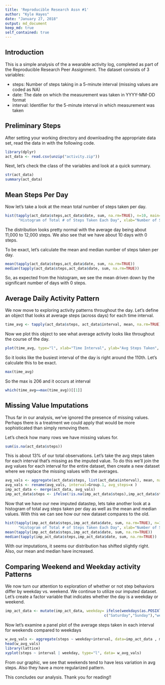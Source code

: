 ```yaml
---
title: 'Reproducible Research Assn #1'
author: "Kyle Hayes"
date: "January 27, 2018"
output: md_document
keep_md: true
self_contained: true
---
```



## Introduction

This is a simple analysis of the a wearable activity log, completed as part of the Reproducible Research
Peer Assignment.  The dataset consists of 3 variables:  

- steps: Number of steps taking in a 5-minute interval (missing values are coded as NA)  
- date: The date on which the measurement was taken in YYYY-MM-DD format  
- interval: Identifier for the 5-minute interval in which measurement was taken

## Preliminary Steps
After setting your working directory and downloading the appropriate data set, read the data in with the 
following code.

```r
library(dplyr) 
act_data <- read.csv(unzip("activity.zip"))
```

Next, let's check the class of the variables and look at a quick summary.

```r
str(act_data)
summary(act_data)
```

## Mean Steps Per Day
Now let's take a look at the mean total number of steps taken per day.  

```r
hist(tapply(act_data$steps,act_data$date, sum, na.rm=TRUE), n=10, main=
      "Histogram of Total # of Steps Taken Each Day", xlab="Number of Steps")
```

The distribution looks pretty normal with the average day being about 11,000 to 12,000 steps.  We also see
that we have about 10 days with 0 steps.

To be exact, let's calculate the mean and median number of steps taken per day.
```r
mean(tapply(act_data$steps,act_data$date, sum, na.rm=TRUE))
median(tapply(act_data$steps,act_data$date, sum, na.rm=TRUE))
```

So, as expected from the histogram, we see the mean driven down by the significant number of days with 0 steps.

## Average Daily Activity Pattern
We now move to exploring activity patterns throughout the day.  Let's define an object that looks at average
steps (across days) for each time interval.

```r
time_avg <- tapply(act_data$steps, act_data$interval, mean, na.rm=TRUE)
```
Now we plot this object to see what average activity looks like throughout the course of the day.

```r
plot(time_avg, type="l", xlab="Time Interval", ylab="Avg Steps Taken", main= "Avg Steps Taken throughout the Day")
```

So it looks like the busiest interval of the day is right around the 110th.  Let's calculate this to be exact.
```r
max(time_avg)
```
So the max is 206 and it occurs at interval
```r
which(time_avg==max(time_avg))[[1]]
```

## Missing Value Imputations
Thus far in our analysis, we've ignored the presence of missing values.  Perhaps there is a treatment we could
apply that would be more sophisticated than simply removing them.

Let's check how many rows we have missing values for.
```r
sum(is.na(act_data$steps))
```

This is about 13% of our total observations.  Let's take the avg steps taken for each interval that's missing
as the imputed value.  To do this we'll join the avg values for each interval for the entire dataset, then 
create a new dataset where we replace the missing values with the averages.

```r
avg_vals <- aggregate(act_data$steps, list(act_data$interval), mean, na.rm=TRUE)
avg_vals <- rename(avg_vals, interval=Group.1, avg_steps=x )
imp_act_data <- merge(act_data, avg_vals)
imp_act_data$steps <- ifelse(!is.na(imp_act_data$steps),imp_act_data$steps,imp_act_data$avg_steps)
```
Now that we have our new imputed datastep, lets take another look at a histogram of total avg steps taken
per day as well as the mean and median values.  With this we can see how our new dataset compares to the old.

```r
hist(tapply(imp_act_data$steps,imp_act_data$date, sum, na.rm=TRUE), n=10, main=
      "Histogram of Total # of Steps Taken Each Day", xlab="Number of Steps")
mean(tapply(imp_act_data$steps,imp_act_data$date, sum, na.rm=TRUE))
median(tapply(imp_act_data$steps,imp_act_data$date, sum, na.rm=TRUE))
```
With our imputations, it seems our distribution has shifted slightly right.  Also, our mean and median have increased.

## Comparing Weekend and Weekday activity Patterns
We now turn our attention to exploration of whether or not step behaviors differ by weekday vs. weekend.
We continue to utilize our imputed dataset.  Let's create a factor variable that indicates whether the day is
a weekday or weekend.

```r
imp_act_data <- mutate(imp_act_data, weekday= ifelse(weekdays(as.POSIXlt(act_data$date)) %in% 
                                             c("Saturday","Sunday"),"weekend","weekday"))
```
Now let's examine a panel plot of the average steps taken in each interval for weekends compared to weekdays

```r
w_avg_vals <- aggregate(steps ~ weekday+interval, data=imp_act_data , mean, na.rm=TRUE)
head(w_avg_vals)
library(lattice)
xyplot(steps ~ interval | weekday, type="l", data= w_avg_vals)
```

From our graphic, we see that weekends tend to have less variation in avg steps.  Also they have a more regularized pattern.

This concludes our analysis.  Thank you for reading!!

